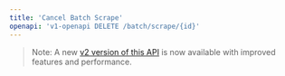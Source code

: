 ```yaml
---
title: 'Cancel Batch Scrape'
openapi: 'v1-openapi DELETE /batch/scrape/{id}'
---
```


> Note: A new [v2 version of this API](/api-reference/v2-endpoint/batch-scrape-delete) is now available with improved features and performance.
